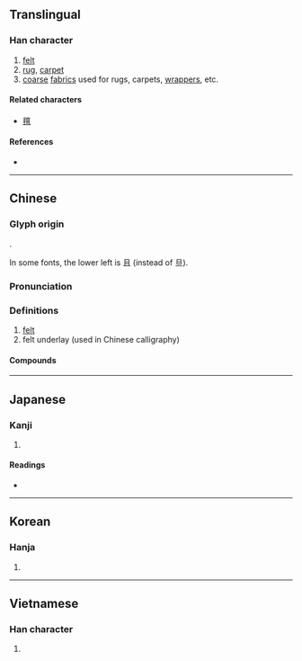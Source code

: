 {{also|毡|氊}}
{{character info/new}}
==Translingual==

===Han character===
{{Han char|rn=82|rad=毛|as=13|sn=17|four=02114|canj=YMHQU|ids=⿰亶毛}}

# [[felt]]
# [[rug]], [[carpet]]
# [[coarse]] [[fabric]]s used for rugs, carpets, [[wrapper]]s, etc.

====Related characters====
* [[氊]]

====References====
* {{Han ref|kx=0596.270|dkj=16982|dj=0988.010|hdz=32007.110|uh=6C08|ud=27656|bh=C0D6|bd=49366}}

----

==Chinese==
{{zh-forms|s=毡|alt=氊}}

===Glyph origin===
{{Han etym}}
{{Han compound|亶|毛|t2=hair, fur|ls=psc|c1=p|c2=s}}.

In some fonts, the lower left is 且 (instead of 旦).

===Pronunciation===
{{zh-pron
|m=zhān
|c=zin1
|h=pfs=chân
|mn=ml:chiam/qz,tw,xm,zz:chiⁿ/qz,tw,xm,zz:chian
|mn_note=chiam - literary, chiⁿ - vernacular, chian - vernacular (俗)
|mc=y
|oc=y
|cat=n
}}

===Definitions===
{{zh-hanzi}}

# [[felt]]
# felt underlay (used in Chinese calligraphy)

====Compounds====
{{zh-der|地氈|寒氈一席|如坐鍼氈|如坐針氈|氈毛|毛氈苔|毛裡拖氈|氈帽|氈子|油氈|毛氈|氈毯|氈包|氈笠|氈鄉|氈車|氈裘|氈房|氈上拖毛|氈條|臥雪吞氈|齧雪吞氈|青氈舊物|齧雪餐氈|針氈}}

----

==Japanese==

===Kanji===
{{ja-kanji|grade=|rs=毛13}}

# {{defn|lang=ja|sort=毛13}}

====Readings====
* {{ja-readings|goon=せん|kanon=せん}}

----

==Korean==

===Hanja===
{{ko-hanja|hangeul=전|eumhun=모전(솜털로 만든 모직물)|rv=jeon|mr=chŏn|y=cen}}

# {{defn|lang=ko|sort=毛13}}

----

==Vietnamese==

===Han character===
{{vi-hantu|[[chen]], [[chiên]]|rs=毛13}}

# {{defn|lang=vi|sort=毛13}}